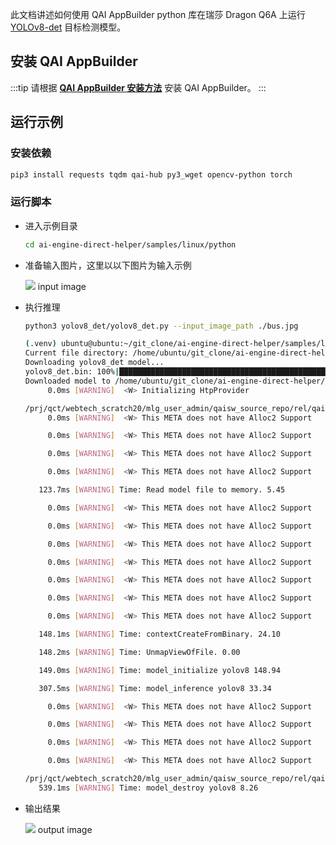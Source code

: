 此文档讲述如何使用 QAI AppBuilder python 库在瑞莎 Dragon Q6A 上运行 [YOLOv8-det](https://aihub.qualcomm.com/models/yolov8_det?domain=Computer+Vision&useCase=Object+Detection)
目标检测模型。

## 安装 QAI AppBuilder

:::tip
请根据 [**QAI AppBuilder 安装方法**](qai-appbuilder) 安装 QAI AppBuilder。
:::

## 运行示例

### 安装依赖

<NewCodeBlock tip="Device" type="device">

```bash
pip3 install requests tqdm qai-hub py3_wget opencv-python torch
```

</NewCodeBlock>

### 运行脚本

- 进入示例目录

   <NewCodeBlock tip="Device" type="device">

  ```bash
  cd ai-engine-direct-helper/samples/linux/python
  ```

    </NewCodeBlock>

- 准备输入图片，这里以以下图片为输入示例

  <div style={{ textAlign: "center" }}>
    <img src="/img/dragon/q6a/yolov8-det_input.webp" style={{ width: "50%" }} />
    input image
  </div>

- 执行推理

  <NewCodeBlock tip="Device" type="device">

  ```bash
  python3 yolov8_det/yolov8_det.py --input_image_path ./bus.jpg
  ```

  </NewCodeBlock>

  ```bash
  (.venv) ubuntu@ubuntu:~/git_clone/ai-engine-direct-helper/samples/linux/python$ python3 yolov8_det/yolov8_det.py --input_image_path ./bus.jpg
  Current file directory: /home/ubuntu/git_clone/ai-engine-direct-helper/samples/linux/python/yolov8_det
  Downloading yolov8_det model...
  yolov8_det.bin: 100%|██████████████████████████████████████████████████████████████████████████████████| 3.54M/3.54M [00:00<00:00, 4.70MB/s]
  Downloaded model to /home/ubuntu/git_clone/ai-engine-direct-helper/samples/linux/python/yolov8_det/models/yolov8_det.bin
       0.0ms [WARNING]  <W> Initializing HtpProvider

  /prj/qct/webtech_scratch20/mlg_user_admin/qaisw_source_repo/rel/qairt-2.37.1/point_release/SNPE_SRC/avante-tools/prebuilt/dsp/hexagon-sdk-5.4.0/ipc/fastrpc/rpcmem/src/rpcmem_android.c:38:dummy call to rpcmem_init, rpcmem APIs will be used from libxdsprpc
       0.0ms [WARNING]  <W> This META does not have Alloc2 Support

       0.0ms [WARNING]  <W> This META does not have Alloc2 Support

       0.0ms [WARNING]  <W> This META does not have Alloc2 Support

       0.0ms [WARNING]  <W> This META does not have Alloc2 Support

     123.7ms [WARNING] Time: Read model file to memory. 5.45

       0.0ms [WARNING]  <W> This META does not have Alloc2 Support

       0.0ms [WARNING]  <W> This META does not have Alloc2 Support

       0.0ms [WARNING]  <W> This META does not have Alloc2 Support

       0.0ms [WARNING]  <W> This META does not have Alloc2 Support

       0.0ms [WARNING]  <W> This META does not have Alloc2 Support

       0.0ms [WARNING]  <W> This META does not have Alloc2 Support

       0.0ms [WARNING]  <W> This META does not have Alloc2 Support

     148.1ms [WARNING] Time: contextCreateFromBinary. 24.10

     148.2ms [WARNING] Time: UnmapViewOfFile. 0.00

     149.0ms [WARNING] Time: model_initialize yolov8 148.94

     307.5ms [WARNING] Time: model_inference yolov8 33.34

       0.0ms [WARNING]  <W> This META does not have Alloc2 Support

       0.0ms [WARNING]  <W> This META does not have Alloc2 Support

       0.0ms [WARNING]  <W> This META does not have Alloc2 Support

       0.0ms [WARNING]  <W> This META does not have Alloc2 Support

  /prj/qct/webtech_scratch20/mlg_user_admin/qaisw_source_repo/rel/qairt-2.37.1/point_release/SNPE_SRC/avante-tools/prebuilt/dsp/hexagon-sdk-5.4.0/ipc/fastrpc/rpcmem/src/rpcmem_android.c:42:dummy call to rpcmem_deinit, rpcmem APIs will be used from libxdsprpc
     539.1ms [WARNING] Time: model_destroy yolov8 8.26
  ```

- 输出结果

  <div style={{ textAlign: "center" }}>
    <img
      src="/img/dragon/q6a/yolov8-det_output.webp"
      style={{ width: "50%" }}
    />
    output image
  </div>
